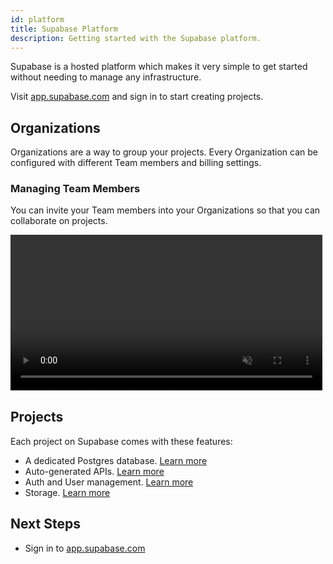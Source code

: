 ```yaml
---
id: platform
title: Supabase Platform
description: Getting started with the Supabase platform.
---
```



Supabase is a hosted platform which makes it very simple to get started without needing to manage any infrastructure.

Visit [app.supabase.com](https://app.supabase.com) and sign in to start creating projects.

## Organizations

Organizations are a way to group your projects. Every Organization can be configured with different Team members and billing settings.

### Managing Team Members

You can invite your Team members into your Organizations so that you can collaborate on projects.

<video width="99%" muted playsInline controls="true">
  <source
    src={useBaseUrl('/videos/invite-team.mp4')}
    type="video/mp4"
    muted
    playsInline
  />
</video>

## Projects

Each project on Supabase comes with these features:

- A dedicated Postgres database. [Learn more](/docs/guides/database)
- Auto-generated APIs. [Learn more](/docs/guides/api)
- Auth and User management. [Learn more](/docs/guides/auth)
- Storage. [Learn more](/docs/guides/storage)

## Next Steps

- Sign in to [app.supabase.com](https://app.supabase.com)
